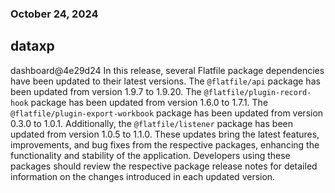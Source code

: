 ### October 24, 2024
## dataxp

dashboard@4e29d24
In this release, several Flatfile package dependencies have been updated to their latest versions. The `@flatfile/api` package has been updated from version 1.9.7 to 1.9.20. The `@flatfile/plugin-record-hook` package has been updated from version 1.6.0 to 1.7.1. The `@flatfile/plugin-export-workbook` package has been updated from version 0.3.0 to 1.0.1. Additionally, the `@flatfile/listener` package has been updated from version 1.0.5 to 1.1.0. These updates bring the latest features, improvements, and bug fixes from the respective packages, enhancing the functionality and stability of the application. Developers using these packages should review the respective package release notes for detailed information on the changes introduced in each updated version.
